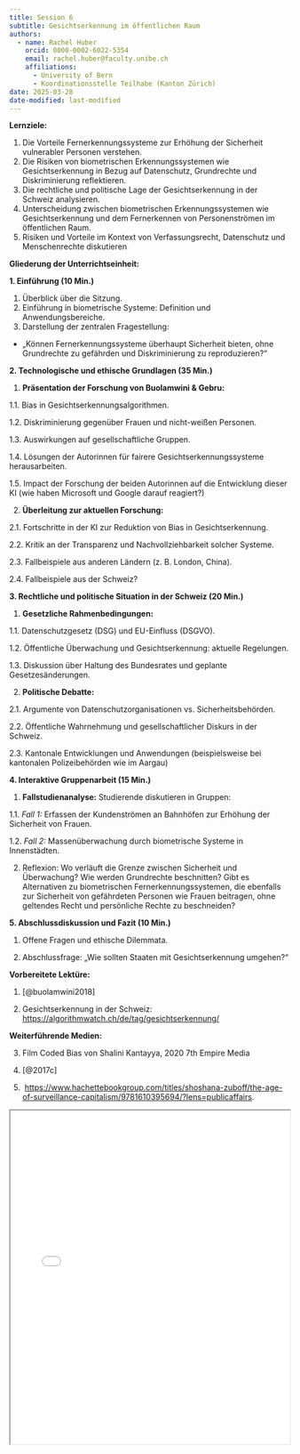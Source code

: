 ```yaml
---
title: Session 6
subtitle: Gesichtserkennung im öffentlichen Raum
authors: 
  - name: Rachel Huber
    orcid: 0000-0002-6022-5354
    email: rachel.huber@faculty.unibe.ch
    affiliations:
      - University of Bern
      - Koordinationsstelle Teilhabe (Kanton Zürich)
date: 2025-03-28
date-modified: last-modified
---
```


**Lernziele:**

1.  Die Vorteile Fernerkennungssysteme zur Erhöhung der Sicherheit vulnerabler Personen verstehen.
2.  Die Risiken von biometrischen Erkennungssystemen wie Gesichtserkennung in Bezug auf Datenschutz, Grundrechte und Diskriminierung reflektieren.
3.  Die rechtliche und politische Lage der Gesichtserkennung in der Schweiz analysieren.
4.  Unterscheidung zwischen biometrischen Erkennungssystemen wie Gesichtserkennung und dem Fernerkennen von Personenströmen im öffentlichen Raum.
5.  Risiken und Vorteile im Kontext von Verfassungsrecht, Datenschutz und Menschenrechte diskutieren

**Gliederung der Unterrichtseinheit:**

**1. Einführung (10 Min.)**

1.  Überblick über die Sitzung.
2.  Einführung in biometrische Systeme: Definition und Anwendungsbereiche.
3.  Darstellung der zentralen Fragestellung:

-   „Können Fernerkennungssysteme überhaupt Sicherheit bieten, ohne Grundrechte zu gefährden und Diskriminierung zu reproduzieren?“

**2. Technologische und ethische Grundlagen (35 Min.)**

1.  **Präsentation der Forschung von Buolamwini & Gebru:**

1.1. Bias in Gesichtserkennungsalgorithmen.

1.2. Diskriminierung gegenüber Frauen und nicht-weißen Personen.

1.3. Auswirkungen auf gesellschaftliche Gruppen.

1.4. Lösungen der Autorinnen für fairere Gesichtserkennungssysteme herausarbeiten.

1.5. Impact der Forschung der beiden Autorinnen auf die Entwicklung dieser KI (wie haben Microsoft und Google darauf reagiert?)

2.  **Überleitung zur aktuellen Forschung:**

2.1. Fortschritte in der KI zur Reduktion von Bias in Gesichtserkennung.

2.2. Kritik an der Transparenz und Nachvollziehbarkeit solcher Systeme.

2.3. Fallbeispiele aus anderen Ländern (z. B. London, China).

2.4. Fallbeispiele aus der Schweiz?

**3. Rechtliche und politische Situation in der Schweiz (20 Min.)**

1.  **Gesetzliche Rahmenbedingungen:**

1.1. Datenschutzgesetz (DSG) und EU-Einfluss (DSGVO).

1.2. Öffentliche Überwachung und Gesichtserkennung: aktuelle Regelungen.

1.3. Diskussion über Haltung des Bundesrates und geplante Gesetzesänderungen.

2.  **Politische Debatte:**

2.1. Argumente von Datenschutzorganisationen vs. Sicherheitsbehörden.

2.2. Öffentliche Wahrnehmung und gesellschaftlicher Diskurs in der Schweiz.

2.3. Kantonale Entwicklungen und Anwendungen (beispielsweise bei kantonalen Polizeibehörden wie im Aargau)

**4. Interaktive Gruppenarbeit (15 Min.)**

1.  **Fallstudienanalyse:** Studierende diskutieren in Gruppen:

1.1. *Fall 1:* Erfassen der Kundenströmen an Bahnhöfen zur Erhöhung der Sicherheit von Frauen.

1.2. *Fall 2:* Massenüberwachung durch biometrische Systeme in Innenstädten.

2.  Reflexion: Wo verläuft die Grenze zwischen Sicherheit und Überwachung? Wie werden Grundrechte beschnitten? Gibt es Alternativen zu biometrischen Fernerkennungssystemen, die ebenfalls zur Sicherheit von gefährdeten Personen wie Frauen beitragen, ohne geltendes Recht und persönliche Rechte zu beschneiden?

**5. Abschlussdiskussion und Fazit (10 Min.)**

1.  Offene Fragen und ethische Dilemmata.

2.  Abschlussfrage: „Wie sollten Staaten mit Gesichtserkennung umgehen?“

**Vorbereitete Lektüre:**

1.  [@buolamwini2018]

2.  Gesichtserkennung in der Schweiz: <https://algorithmwatch.ch/de/tag/gesichtserkennung/>

**Weiterführende Medien:**

3.  Film Coded Bias von Shalini Kantayya, 2020 7th Empire Media

4.  [@2017c]

5.   <https://www.hachettebookgroup.com/titles/shoshana-zuboff/the-age-of-surveillance-capitalism/9781610395694/?lens=publicaffairs>.

::: {.callout-tip title="Slides" collapse="true"}
<iframe src="/assets/files/PPP_Forschungskolloquium_Decoding_Inequality_Uni_Bern.pdf" width="100%" height="600px" loading="lazy" allowfullscreen title="Slides Decoding Inequality">

This browser does not support PDFs. Please download the PDF <a href="/assets/files/PPP_Forschungskolloquium_Decoding_Inequality_Uni_Bern.pdf">download the PDF</a> to view it.

</iframe>
:::
